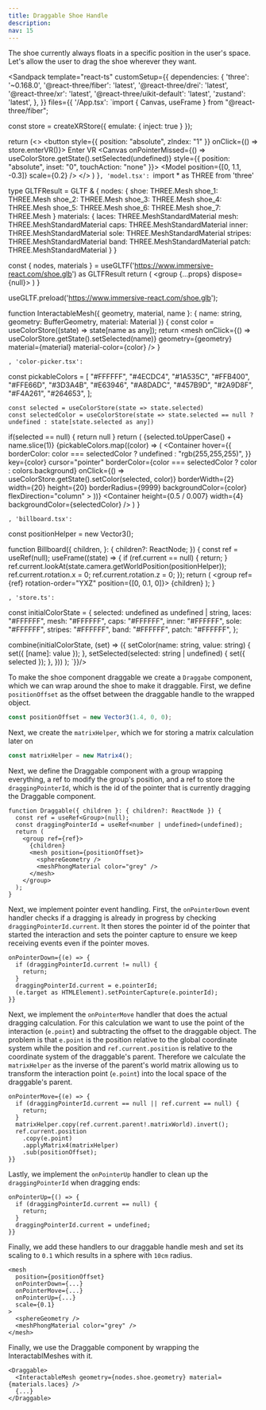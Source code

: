 ```yaml
---
title: Draggable Shoe Handle
description:
nav: 15
---
```


The shoe currently always floats in a specific position in the user's space. Let's allow the user to drag the shoe wherever they want.

<Sandpack
  template="react-ts"
  customSetup={{
    dependencies: {
      'three': '~0.168.0',
      '@react-three/fiber': 'latest',
      '@react-three/drei': 'latest',
      '@react-three/xr': 'latest',
      '@react-three/uikit-default': 'latest',
      'zustand': 'latest',
    },
  }}
  files={{
    '/App.tsx': `import { Canvas, useFrame } from "@react-three/fiber";

const store = createXRStore({ emulate: { inject: true } });

  return (<>
    <button style={{ position: "absolute", zIndex: "1" }} onClick={() => store.enterVR()}>
        Enter VR
    </button>
    <Canvas onPointerMissed={() => useColorStore.getState().setSelected(undefined)} style={{ position: "absolute", inset: "0", touchAction: "none" }}>
      <XR store={store}>
        <Environment preset="warehouse" />
        <Model position={[0, 1.1, -0.3]} scale={0.2} />
        <ColorPicker />
      </XR>
    </Canvas>
    </>
  )
}`, 'model.tsx': `import * as THREE from 'three'

type GLTFResult = GLTF & {
nodes: {
shoe: THREE.Mesh
shoe_1: THREE.Mesh
shoe_2: THREE.Mesh
shoe_3: THREE.Mesh
shoe_4: THREE.Mesh
shoe_5: THREE.Mesh
shoe_6: THREE.Mesh
shoe_7: THREE.Mesh
}
materials: {
laces: THREE.MeshStandardMaterial
mesh: THREE.MeshStandardMaterial
caps: THREE.MeshStandardMaterial
inner: THREE.MeshStandardMaterial
sole: THREE.MeshStandardMaterial
stripes: THREE.MeshStandardMaterial
band: THREE.MeshStandardMaterial
patch: THREE.MeshStandardMaterial
}
}

  const { nodes, materials } = useGLTF('https://www.immersive-react.com/shoe.glb') as GLTFResult
  return (
    <group {...props} dispose={null}>
      <InteractableMesh name="laces" geometry={nodes.shoe.geometry} material={materials.laces} />
      <InteractableMesh name="mesh" geometry={nodes.shoe_1.geometry} material={materials.mesh} />
      <InteractableMesh name="caps" geometry={nodes.shoe_2.geometry} material={materials.caps} />
      <InteractableMesh name="inner" geometry={nodes.shoe_3.geometry} material={materials.inner} />
      <InteractableMesh name="sole" geometry={nodes.shoe_4.geometry} material={materials.sole} />
      <InteractableMesh
        name="stripes"
        geometry={nodes.shoe_5.geometry}
        material={materials.stripes}
      />
      <InteractableMesh name="patch" geometry={nodes.shoe_7.geometry} material={materials.patch} />
      <InteractableMesh name="band" geometry={nodes.shoe_6.geometry} material={materials.band} />
    </group>
  )
}

useGLTF.preload('https://www.immersive-react.com/shoe.glb');

function InteractableMesh({ geometry, material, name }: { name: string, geometry: BufferGeometry, material: Material }) {
    const color = useColorStore((state) => state[name as any]);
    return <mesh onClick={() => useColorStore.getState().setSelected(name)} geometry={geometry} material={material} material-color={color} />
}

`, 'color-picker.tsx': `

const pickableColors = [
  "#FFFFFF",
  "#4ECDC4",
  "#1A535C",
  "#FFB400",
  "#FFE66D",
  "#3D3A4B",
  "#E63946",
  "#A8DADC",
  "#457B9D",
  "#2A9D8F",
  "#F4A261",
  "#264653",
];

    const selected = useColorStore(state => state.selected)
    const selectedColor = useColorStore(state => state.selected == null ? undefined : state[state.selected as any])
  if(selected == null) {
    return null
  }
  return (<Billboard>
        <Root
          pixelSize={0.007}
          anchorY="bottom"
          flexDirection="column"
          alignItems="center"
        >
    <Card borderColor={selectedColor} borderWidth={4} padding={16} display="flex" flexDirection="column" gap={16}>
      <Text>{selected.toUpperCase() + name.slice(1)}</Text>
      <Container
        display="flex"
        flexDirection="row"
        gap={12}
        flexWrap="wrap"
        maxWidth={200}
        justifyContent="space-between"
      >
        {pickableColors.map((color) => (
          <Container
            hover={{ borderColor: color === selectedColor ? undefined : "rgb(255,255,255)", }}
            key={color}
            cursor="pointer"
            borderColor={color === selectedColor ? color : colors.background}
            onClick={() => useColorStore.getState().setColor(selected, color)}
            borderWidth={2}
            width={20}
            height={20}
            borderRadius={9999}
            backgroundColor={color}
            flexDirection="column"
          ></Container>
        ))}
      </Container>
      <Container height={0.5 / 0.007} width={4} backgroundColor={selectedColor} />
    </Card>
    </Root>
    </Billboard>
  )
}

`, 'billboard.tsx': `

const positionHelper = new Vector3();

function Billboard({
  children,
}: {
  children?: ReactNode;
}) {
  const ref = useRef<Group>(null);
  useFrame((state) => {
    if (ref.current == null) {
      return;
    }
    ref.current.lookAt(state.camera.getWorldPosition(positionHelper));
    ref.current.rotation.x = 0;
    ref.current.rotation.z = 0;
  });
  return (
    <group ref={ref} rotation-order="YXZ" position={[0, 0.1, 0]}>
      {children}
    </group>
  );
}

`, 'store.ts': `

const initialColorState = {
  selected: undefined as undefined | string,
  laces: "#FFFFFF",
  mesh: "#FFFFFF",
  caps: "#FFFFFF",
  inner: "#FFFFFF",
  sole: "#FFFFFF",
  stripes: "#FFFFFF",
  band: "#FFFFFF",
  patch: "#FFFFFF",
};

  combine(initialColorState, (set) => ({
    setColor(name: string, value: string) {
      set({ [name]: value });
    },
    setSelected(selected: string | undefined) {
      set({ selected });
    },
  }))
);
`}}/>


To make the shoe component draggable we create a `Draggabe` component, which we can wrap around the shoe to make it draggable.
First, we define `positionOffset` as the offset between the draggable handle to the wrapped object.

```ts
const positionOffset = new Vector3(1.4, 0, 0);
```

Next, we create the `matrixHelper`, which we for storing a matrix calculation later on

```ts
const matrixHelper = new Matrix4();
```

Next, we define the Draggable component with a group wrapping everything, a ref to modify the group's position, and a ref to store the `draggingPointerId`, which is the id of the pointer that is currently dragging the Draggable component.

```tsx
function Draggable({ children }: { children?: ReactNode }) {
  const ref = useRef<Group>(null);
  const draggingPointerId = useRef<number | undefined>(undefined);
  return (
    <group ref={ref}>
      {children}
      <mesh position={positionOffset}>
        <sphereGeometry />
        <meshPhongMaterial color="grey" />
      </mesh>
    </group>
  );
}
```

Next, we implement pointer event handling.
First, the `onPointerDown` event handler checks if a dragging is already in progress by checking `draggingPointerId.current`. It then stores the pointer id of the pointer that started the interaction and sets the pointer capture to ensure we keep receiving events even if the pointer moves.

```tsx
onPointerDown={(e) => {
  if (draggingPointerId.current != null) {
    return;
  }
  draggingPointerId.current = e.pointerId;
  (e.target as HTMLElement).setPointerCapture(e.pointerId);
}}
```

Next, we implement the `onPointerMove` handler that does the actual dragging calculation. For this calculation we want to use the point of the interaction (`e.point`) and subtracting the offset to the draggable object. The problem is that `e.point` is the position relative to the global coordinate system while the position and `ref.current.position` is relative to the coordinate system of the draggable's parent. Therefore we calculate the `matrixHelper` as the inverse of the parent's world matrix allowing us to transform the interaction point (`e.point`) into the local space of the draggable's parent.

```tsx
onPointerMove={(e) => {
  if (draggingPointerId.current == null || ref.current == null) {
    return;
  }
  matrixHelper.copy(ref.current.parent!.matrixWorld).invert();
  ref.current.position
    .copy(e.point)
    .applyMatrix4(matrixHelper)
    .sub(positionOffset);
}}
```


Lastly, we implement the `onPointerUp` handler to clean up the `draggingPointerId` when dragging ends:
```tsx
onPointerUp={() => {
  if (draggingPointerId.current == null) {
    return;
  }
  draggingPointerId.current = undefined;
}}
```

Finally, we add these handlers to our draggable handle mesh  and set its scaling to `0.1` which results in a sphere with `10cm` radius.


```tsx
<mesh
  position={positionOffset}
  onPointerDown={...}
  onPointerMove={...}
  onPointerUp={...}
  scale={0.1}
>
  <sphereGeometry />
  <meshPhongMaterial color="grey" />
</mesh>
```

Finally, we use the Draggable component by wrapping the InteractablMeshes with it.

```tsx
<Draggable>
  <InteractableMesh geometry={nodes.shoe.geometry} material={materials.laces} />
  {...}
</Draggable>
```

